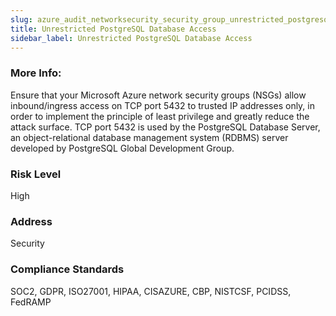 ```yaml
---
slug: azure_audit_networksecurity_security_group_unrestricted_postgresql_database_access
title: Unrestricted PostgreSQL Database Access
sidebar_label: Unrestricted PostgreSQL Database Access
---
```


### More Info:

Ensure that your Microsoft Azure network security groups (NSGs) allow inbound/ingress access on TCP port 5432 to trusted IP addresses only, in order to implement the principle of least privilege and greatly reduce the attack surface. TCP port 5432 is used by the PostgreSQL Database Server, an object-relational database management system (RDBMS) server developed by PostgreSQL Global Development Group.

### Risk Level

High

### Address

Security

### Compliance Standards

SOC2, GDPR, ISO27001, HIPAA, CISAZURE, CBP, NISTCSF, PCIDSS, FedRAMP

